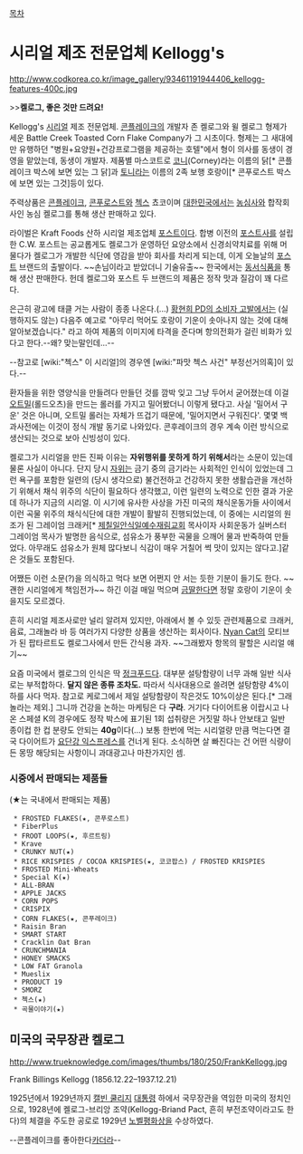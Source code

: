 [[목차]]

= 시리얼 제조 전문업체 Kellogg's =
http://www.codkorea.co.kr/image_gallery/93461191944406_kellogg-features-400c.jpg



>>'''켈로그, 좋은 것만 드려요!'''


Kellogg's
[[시리얼]] 제조 전문업체. [[콘플레이크]]의 개발자 존 켈로그와 윌 켈로그 형제가 세운 Battle Creek Toasted Corn Flake Company가 그 시초이다. 형제는 그 새대에만 유행하던 "병원+요양원+건강프로그램을 제공하는 호텔"에서 형이 의사를 동생이 경영을 맡았는데, 동생이 개발자. 제품별 마스코트로 [[코니]](Corney)라는 이름의 닭[* 콘플레이크 박스에 보면 있는 그 닭]과 [[토니]]라는 이름의 2족 보행 호랑이[* 콘푸로스트 박스에 보면 있는 그것]등이 있다.

주력상품은 [[콘플레이크]], [[콘푸로스트]]와 [[첵스]] 쵸코이며 [[대한민국]]에서는 [[농심]]사와 합작회사인 농심 켈로그를 통해 생산 판매하고 있다.

라이벌은 Kraft Foods 산하 시리얼 제조업체 [[포스트]]이다. 합병 이전의 [[포스트]]사를 설립한 C.W. 포스트는 공교롭게도 켈로그가 운영하던 요양소에서 신경쇠약치료를 위해 머물다가 켈로그가 개발한 식단에 영감을 받아 회사를 차리게 되는데, 이게 오늘날의 [[포스트]] 브랜드의 출발이다. ~~손님이라고 받았더니 기술유출~~ 한국에서는 [[동서식품]]을 통해 생산 판매한다. 헌데 켈로그와 포스트 두 브랜드의 제품은 정작 맛과 질감이 꽤 다르다.

은근히 광고에 태클 거는 사람이 종종 나온다.(...) [[황현희 PD의 소비자 고발]]에서는 (실행하지도 않는) 다음주 예고로 "아무리 먹어도 호랑이 기운이 솟아나지 않는 것에 대해 알아보겠습니다." 라고 하여 제품의 이미지에 타격을 준다며 항의전화가 걸린 비화가 있다고 한다.--왜? 맞는말인데...--

--참고로 [wiki:"첵스" 이 시리얼]의 경우엔 [wiki:"파맛 첵스 사건" 부정선거의혹]이 있다.--

환자들을 위한 영양식을 만들려다 만들던 것를 깜박 잊고 그냥 두어서 굳어졌는데 이걸 [[오트밀]](롤드오츠)을 만드는 롤러를 가지고 밀어봤더니 이렇게 됐다고. 사실 '밀어서 구운' 것은 아니며, 오트밀 롤러는 자체가 뜨겁기 때문에, '밀어지면서 구워진다'. 몇몇 백과사전에는 이것이 정식 개발 동기로 나와있다. 콘후레이크의 경우 계속 이런 방식으로 생산되는 것으로 보아 신빙성이 있다.

켈로그가 시리얼을 만든 진짜 이유는 '''자위행위를 못하게 하기 위해서'''라는 소문이 있는데 물론 사실이 아니다. 단지 당시 [[자위]]는 금기 중의 금기라는 사회적인 인식이 있었는데 그런 욕구를 포함한 일련의 (당시 생각으로) 불건전하고 건강하지 못한 생활습관을 개선하기 위해서 채식 위주의 식단이 필요하다 생각했고, 이런 일련의 노력으로 인한 결과 가운데 하나가 지금의 시리얼. 이 시기에 유사한 사상을 가진 미국의 채식운동가들 사이에서 이런 곡물 위주의 채식식단에 대한 개발이 활발히 진행되었는데, 이 중에는 시리얼의 원조가 된 그레이엄 크래커[*  [[제칠일안식일예수재림교회]] 목사이자 사회운동가 실버스터 그레이엄 목사가 발명한 음식으로, 섬유소가 풍부한 곡물을 으깨어 물과 반죽하여 만들었다. 아무래도 섬유소가 원체 많다보니 식감이 매우 거칠어 썩 맛이 있지는 않다고.]같은 것들도 포함된다. 

어쨌든 이런 소문(?)을 의식하고 먹다 보면 어쩐지 안 서는 듯한 기분이 들기도 한다. ~~괜한 시리얼에게 책임전가~~ 하긴 이걸 매일 먹으며 [[금딸]]한다면 정말 호랑이 기운이 솟을지도 모르겠다.

흔히 시리얼 제조사로만 널리 알려져 있지만, 아래에서 볼 수 있듯 관련제품으로 크래커, 음료, 그래놀라 바 등 여러가지 다양한 상품을 생산하는 회사이다. [[Nyan Cat]]의 모티브가 된 팝타르트도 켈로그사에서 만든 간식용 과자. ~~그래봤자 항목의 팔할은 시리얼 얘기~~

요즘 미국에서 켈로그의 인식은 딱 [[정크푸드]]다. 대부분 설탕함량이 너무 과해 일반 식사로는 부적합하다. '''달지 않은 종류 조차도.''' 따라서 식사대용으로 쓸려면 설탕함량 4%이하를 사다 먹자. 참고로 케로그에서 제일 설탕함량이 작은것도 10%이상은 된다.[* 그래놀라는 제외.] 그니까 건강을 논하는 마케팅은 다 '''구라'''. 거기다 다이어트용 이랍시고 나온 스페셜 K의 경우에도 정작 박스에 표기된 1회 섭취량은 거짓말 하나 안보태고 일반 종이컵 한 컵 분량도 안되는 '''40g'''이다(...) 보통 한번에 먹는 시리얼량 만큼 먹는다면 결국 다이어트가 [[요단강 익스프레스]]를 건너게 된다. 소식하면 살 빠진다는 건 어떤 식량이든 몽땅 해당되는 사항이니 과대광고나 마찬가지인 셈.


=== 시중에서 판매되는 제품들 ===
(★는 국내에서 판매되는 제품)
  * FROSTED FLAKES(★, 콘푸로스트)
  * FiberPlus
  * FROOT LOOPS(★, 후르트링)
  * Krave
  * CRUNKY NUT(★)
  * RICE KRISPIES / COCOA KRISPIES(★, 코코팝스) / FROSTED KRISPIES
  * FROSTED Mini-Wheats
  * Special K(★)
  * ALL-BRAN
  * APPLE JACKS
  * CORN POPS
  * CRISPIX
  * CORN FLAKES(★, 콘푸레이크)
  * Raisin Bran
  * SMART START
  * Cracklin Oat Bran
  * CRUNCHMANIA
  * HONEY SMACKS
  * LOW FAT Granola
  * Mueslix
  * PRODUCT 19
  * SMORZ
  * 첵스(★)
  * 곡물이야기(★)
== 미국의 국무장관 켈로그 ==
http://www.trueknowledge.com/images/thumbs/180/250/FrankKellogg.jpg

Frank Billings Kellogg 
(1856.12.22–1937.12.21)

1925년에서 1929년까지 [[캘빈 쿨리지]] [[대통령]] 하에서 국무장관을 역임한 미국의 정치인으로, 1928년에 켈로그-브리앙 조약(Kellogg-Briand Pact, 흔히 부전조약이라고도 한다)의 체결을 주도한 공로로 1929년 [[노벨평화상]]을 수상하였다.

--콘플레이크를 좋아한다[[카더라]]--
